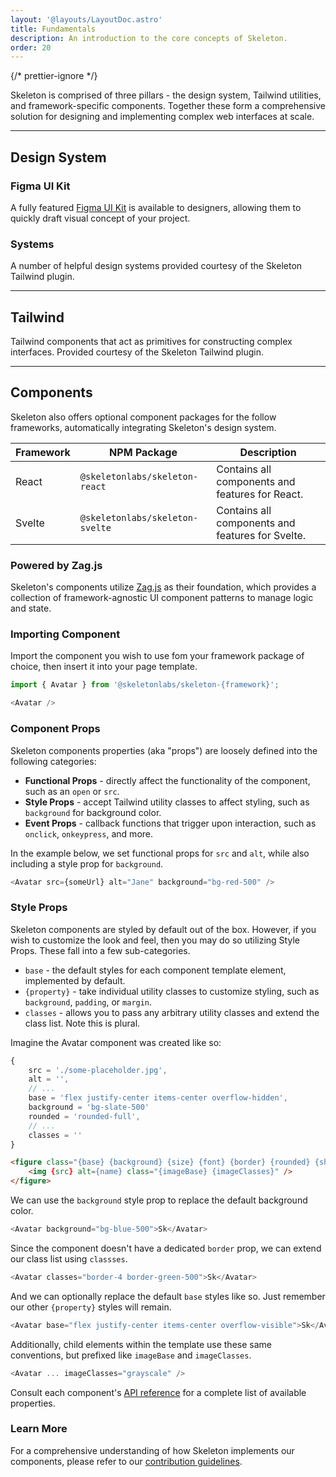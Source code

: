 ```yaml
---
layout: '@layouts/LayoutDoc.astro'
title: Fundamentals
description: An introduction to the core concepts of Skeleton.
order: 20
---
```



{/* prettier-ignore */}
<p class="type-scale-5"> Skeleton is comprised of three pillars - the design system, Tailwind utilities, and framework-specific components.
	Together these form a comprehensive solution for designing and implementing complex web interfaces at scale.</p>

---

## Design System

### Figma UI Kit

A fully featured [Figma UI Kit](/docs/get-started/figma) is available to designers, allowing them to quickly draft visual concept of your project.

### Systems

A number of helpful design systems provided courtesy of the Skeleton Tailwind plugin.

<NavGrid collection="docs" path="design/" classes="md:grid-cols-2" />

---

## Tailwind

Tailwind components that act as primitives for constructing complex interfaces. Provided courtesy of the Skeleton Tailwind plugin.

<NavGrid collection="docs" path="tailwind/" classes="md:grid-cols-2" />

---

## Components

Skeleton also offers optional component packages for the follow frameworks, automatically integrating Skeleton's design system.

| Framework | NPM Package                     | Description                                      |
| --------- | ------------------------------- | ------------------------------------------------ |
| React     | `@skeletonlabs/skeleton-react`  | Contains all components and features for React.  |
| Svelte    | `@skeletonlabs/skeleton-svelte` | Contains all components and features for Svelte. |

### Powered by Zag.js

Skeleton's components utilize [Zag.js](https://zagjs.com/) as their foundation, which provides a collection of framework-agnostic UI component patterns to manage logic and state.

### Importing Component

Import the component you wish to use fom your framework package of choice, then insert it into your page template.

```ts
import { Avatar } from '@skeletonlabs/skeleton-{framework}';
```
```ts
<Avatar />
```

### Component Props

Skeleton components properties (aka "props") are loosely defined into the following categories:

- **Functional Props** - directly affect the functionality of the component, such as an `open` or `src`.
- **Style Props** - accept Tailwind utility classes to affect styling, such as `background` for background color.
- **Event Props** - callback functions that trigger upon interaction, such as `onclick`, `onkeypress`, and more.

In the example below, we set functional props for `src` and `alt`, while also including a style prop for `background`.

```ts
<Avatar src={someUrl} alt="Jane" background="bg-red-500" />
```

### Style Props

Skeleton components are styled by default out of the box. However, if you wish to customize the look and feel, then you may do so utilizing Style Props. These fall into a few sub-categories.

- `base` - the default styles for each component template element, implemented by default.
- `{property}` - take individual utility classes to customize styling, such as `background`, `padding`, or `margin`.
- `classes` - allows you to pass any arbitrary utility classes and extend the class list. Note this is plural.

Imagine the Avatar component was created like so:

```ts title="Example Props"
{
	src = './some-placeholder.jpg',
	alt = '',
	// ...
	base = 'flex justify-center items-center overflow-hidden',
	background = 'bg-slate-500'
	rounded = 'rounded-full',
	// ...
	classes = ''
}
```
```html title="Example Template"
<figure class="{base} {background} {size} {font} {border} {rounded} {shadow} {classes}">
	<img {src} alt={name} class="{imageBase} {imageClasses}" />
</figure>
```

We can use the `background` style prop to replace the default background color.

```ts
<Avatar background="bg-blue-500">Sk</Avatar>
```

Since the component doesn't have a dedicated `border` prop, we can extend our class list using `classses`.

```ts
<Avatar classes="border-4 border-green-500">Sk</Avatar>
```

And we can optionally replace the default `base` styles like so. Just remember our other `{property}` styles will remain.

```ts
<Avatar base="flex justify-center items-center overflow-visible">Sk</Avatar>
```

Additionally, child elements within the template use these same conventions, but prefixed like `imageBase` and `imageClasses`.

```ts
<Avatar ... imageClasses="grayscale" />
```

Consult each component's [API reference](/docs/components/accordion/react#api-reference) for a complete list of available properties.

### Learn More

For a comprehensive understanding of how Skeleton implements our components, please refer to our [contribution guidelines](/docs/resources/contribute/components).

